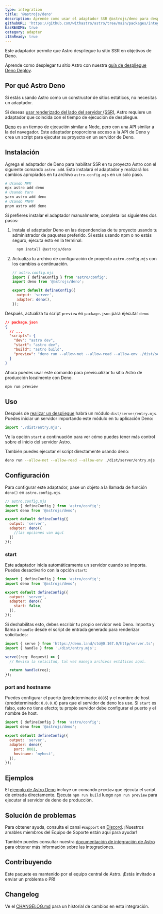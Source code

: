 ```yaml
---
type: integration
title: '@astrojs/deno'
description: Aprende como usar el adaptador SSR @astrojs/deno para desplegar tu proyecto Astro.
githubURL: 'https://github.com/withastro/astro/tree/main/packages/integrations/deno/'
hasREADME: true
category: adapter
i18nReady: true
---
```



Este adaptador permite que Astro despliegue tu sitio SSR en objetivos de Deno.

Aprende como desplegar tu sitio Astro con nuestra [guía de despliegue Deno Deploy](/es/guides/deploy/deno/).

## Por qué Astro Deno

Si estás usando Astro como un constructor de sitios estáticos, no necesitas un adaptador.

Si deseas [usar renderizado del lado del servidor (SSR)](/es/guides/server-side-rendering/), Astro requiere un adaptador que coincida con el tiempo de ejecución de despliegue.

[Deno](https://deno.land/) es un tiempo de ejecución similar a Node, pero con una API similar a la del navegador. Este adaptador proporciona acceso a la API de Deno y crea un script para ejecutar su proyecto en un servidor de Deno.

## Instalación

Agrega el adaptador de Deno para habilitar SSR en tu proyecto Astro con el siguiente comando `astro add`. Esto instalará el adaptador y realizará los cambios apropiados en tu archivo `astro.config.mjs` en un solo paso.

```sh
# Usando NPM
npx astro add deno
# Usando Yarn
yarn astro add deno
# Usando PNPM
pnpm astro add deno
```

Si prefieres instalar el adaptador manualmente, completa los siguientes dos pasos:

1.  Instala el adaptador Deno en las dependencias de tu proyecto usando tu administrador de paquetes preferido. Si estás usando npm o no estás seguro, ejecuta esto en la terminal:

    ```bash
      npm install @astrojs/deno
    ```

2.  Actualiza tu archivo de configuración de proyecto `astro.config.mjs` con los cambios a continuación.

    ```js ins={3,6-7}
    // astro.config.mjs
    import { defineConfig } from 'astro/config';
    import deno from '@astrojs/deno';

    export default defineConfig({
      output: 'server',
      adapter: deno(),
    });
    ```

Después, actualiza tu script `preview` en `package.json` para ejecutar `deno`:

```json ins={8}
// package.json
{
  // ...
  "scripts": {
    "dev": "astro dev",
    "start": "astro dev",
    "build": "astro build",
    "preview": "deno run --allow-net --allow-read --allow-env ./dist/server/entry.mjs"
  }
}
```

Ahora puedes usar este comando para previsualizar tu sitio Astro de producción localmente con Deno.

```bash
npm run preview
```

## Uso

Después de [realizar un despliegue](/es/guides/deploy/#construyendo-tu-proyecto-localmente) habrá un módulo `dist/server/entry.mjs`. Puedes iniciar un servidor importando este módulo en tu aplicación Deno:

```js
import './dist/entry.mjs';
```

Ve la opción `start` a continuación para ver cómo puedes tener más control sobre el inicio del servidor Astro.

También puedes ejecutar el script directamente usando deno:

```sh
deno run --allow-net --allow-read --allow-env ./dist/server/entry.mjs
```

## Configuración

Para configurar este adaptador, pase un objeto a la llamada de función `deno()` en `astro.config.mjs`.

```js
// astro.config.mjs
import { defineConfig } from 'astro/config';
import deno from '@astrojs/deno';

export default defineConfig({
  output: 'server',
  adapter: deno({
    //las opciones van aquí
  })
});
```

### start

Este adaptador inicia automáticamente un servidor cuando se importa. Puedes desactivarlo con la opción `start`:

```js
import { defineConfig } from 'astro/config';
import deno from '@astrojs/deno';

export default defineConfig({
  output: 'server',
  adapter: deno({
    start: false,
  }),
});
```

Si deshabilitas esto, debes escribir tu propio servidor web Deno. Importa y llama a `handle` desde el script de entrada generado para renderizar solicitudes:

```ts
import { serve } from 'https://deno.land/std@0.167.0/http/server.ts';
import { handle } from './dist/entry.mjs';

serve((req: Request) => {
  // Revisa la solicitud, tal vez maneja archivos estáticos aquí.

  return handle(req);
});
```

### port and hostname

Puedes configurar el puerto (predeterminado: `8085`) y el nombre de host (predeterminado: `0.0.0.0`) para que el servidor de deno los use. Si `start` es falso, esto no tiene efecto; tu propio servidor debe configurar el puerto y el nombre de host.

```js
import { defineConfig } from 'astro/config';
import deno from '@astrojs/deno';

export default defineConfig({
  output: 'server',
  adapter: deno({
    port: 8081,
    hostname: 'myhost',
  }),
});
```

## Ejemplos

El [ejemplo de Astro Deno](https://github.com/withastro/astro/tree/main/examples/deno) incluye un comando `preview` que ejecuta el script de entrada directamente. Ejecuta `npm run build` luego `npm run preview` para ejecutar el servidor de deno de producción.

## Solución de problemas

Para obtener ayuda, consulta el canal `#support` en [Discord](https://astro.build/chat). ¡Nuestros amables miembros del Equipo de Soporte están aquí para ayudar!

También puedes consultar nuestra [documentación de integración de Astro][astro-integration] para obtener más información sobre las integraciones.

## Contribuyendo

Este paquete es mantenido por el equipo central de Astro. ¡Estás invitado a enviar un problema o PR!

## Changelog

Ve el [CHANGELOG.md](https://github.com/withastro/astro/tree/main/packages/integrations/deno/CHANGELOG.md) para un historial de cambios en esta integración.

[astro-integration]: /es/guides/integrations-guide/
